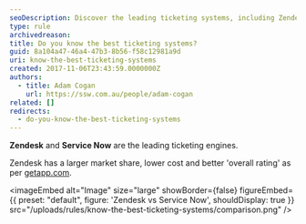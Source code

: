 ```yaml
---
seoDescription: Discover the leading ticketing systems, including Zendesk and Service Now, with their market share, pricing, and overall ratings.
type: rule
archivedreason:
title: Do you know the best ticketing systems?
guid: 8a104a47-46a4-47b3-8b56-f58c12981a9d
uri: know-the-best-ticketing-systems
created: 2017-11-06T23:43:59.0000000Z
authors:
  - title: Adam Cogan
    url: https://ssw.com.au/people/adam-cogan
related: []
redirects:
  - do-you-know-the-best-ticketing-systems
---
```


**Zendesk** and **Service Now** are the leading ticketing engines.

Zendesk has a larger market share, lower cost and better 'overall rating' as per [getapp.com](https://www.getapp.com/it-management-software/a/service-now-com/compare/zendesk/).

<imageEmbed
  alt="Image"
  size="large"
  showBorder={false}
  figureEmbed={{
    preset: "default",
    figure: 'Zendesk vs Service Now',
    shouldDisplay: true
  }}
  src="/uploads/rules/know-the-best-ticketing-systems/comparison.png"
/>